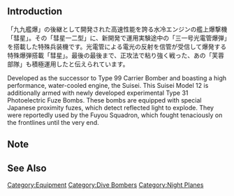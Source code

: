 {{EquipmentInfo|320}}

==Introduction==
「九九艦爆」の後継として開発された高速性能を誇る水冷エンジンの艦上爆撃機「彗星」。その「彗星一二型」に、新開発で運用実験途中の「三一号光電管爆弾」を搭載した特殊兵装機です。光電管による電光の反射を信管が受信して爆発する特殊爆弾搭載「彗星」。最後の最後まで、正攻法で粘り強く戦った、あの「芙蓉部隊」も積極運用したと伝えられています。

Developed as the successor to Type 99 Carrier Bomber and boasting a high performance, water-cooled engine, the Suisei. This Suisei Model 12 is additionally armed with newly developed experimental Type 31 Photoelectric Fuze Bombs. These bombs are equipped with special Japanese proximity fuzes, which detect reflected light to explode. They were reportedly used by the Fuyou Squadron, which fought tenaciously on the frontlines until the very end.

==Note==


==See Also==

{{Equipmentlist}}
[[Category:Equipment]]
[[Category:Dive Bombers]]
[[Category:Night Planes]]